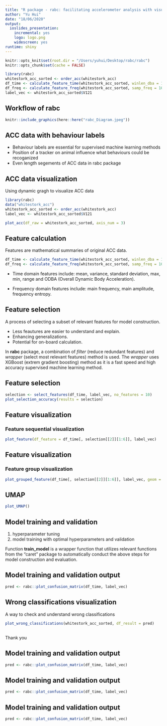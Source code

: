 ```yaml
---
title: "R package - rabc: facilitating accelerometer analysis with visual tools"
author: "Yu Hui"
date: "18/06/2020"
output: 
  ioslides_presentation:
    incremental: yes
    logo: logo.png
    widescreen: yes
runtime: shiny
---
```


```r
knitr::opts_knit$set(root.dir = "/Users/yuhui/Desktop/rabc/rabc")
knitr::opts_chunk$set(cache = FALSE)
```

```r
library(rabc)
whitestork_acc_sorted <- order_acc(whitestork_acc)
df_time <- calculate_feature_time(whitestork_acc_sorted, winlen_dba = 11)
df_freq <- calculate_feature_freq(whitestork_acc_sorted, samp_freq = 10.5)
label_vec <- whitestork_acc_sorted$V121
```

## Workflow of rabc

```r
knitr::include_graphics(here::here("rabc_Diagram.jpeg"))
```

## ACC data with behaviour labels

- Behaviour labels are essential for supervised machine learning methods
- Position of a tracker on animal influence what behaviours could be recoganized
- Even length segements of ACC data in rabc package

## ACC data visualization
Using dynamic gragh to visualize ACC data

```r
library(rabc)
data("whitestork_acc")
whitestork_acc_sorted <- order_acc(whitestork_acc)
label_vec <- whitestork_acc_sorted$V121
```

```r
plot_acc(df_raw = whitestork_acc_sorted, axis_num = 3)
```

## Feature calculation

Features are mathematical summaries of original ACC data.

```r
df_time <- calculate_feature_time(whitestork_acc_sorted, winlen_dba = 11)
df_freq <- calculate_feature_freq(whitestork_acc_sorted, samp_freq = 10.5)
```

- Time domain features include: mean, variance, standard deviation, max, min, range and ODBA (Overall Dynamic Body Acceleration). 

- Frequency domain features include: main frequency, main amplitude, frequency entropy.

## Feature selection {.build}

A process of selecting a subset of relevant features for model construction.

- Less feautures are easier to understand and explain.
- Enhancing generalizations.
- Potential for on-board calculation.

In **rabc** package, a combination of *filter* (reduce redundant features) and *wrapper* (select most relevant features) method is used. The *wrapper* uses XGBoost (extrem gradient boosting) method as it is a fast speed and high accuracy supervised machine learning method.

## Feature selection 

```r
selection <- select_features(df_time, label_vec, no_features = 10)
plot_selection_accuracy(results = selection)
```

## Feature visualization

### Feature sequential visualization

```r
plot_feature(df_feature = df_time[, selection[[2]][1:6]], label_vec)
```

## Feature visualization
### Feature group visualization

```r
plot_grouped_feature(df_time[, selection[[2]][1:6]], label_vec, geom = "density")
```

## UMAP

```r
plot_UMAP()
```

## Model training and validation {.build}
1. hyperparameter tuning
2. model training with optimal hyperparameters and validation

Function **train_model** is a wrapper function that utilizes relevant functions from the “caret” package to automatically conduct the above steps for model construction and evaluation. 

## Model training and validation output
```r
pred <- rabc::plot_confusion_matrix(df_time, label_vec)
```

## Wrong classifications visualization
A way to check and understand wrong classifications
```r
plot_wrong_classifications(whitestork_acc_sorted, df_result = pred)
```

##  
Thank you


## Model training and validation output
```r
pred <- rabc::plot_confusion_matrix(df_time, label_vec)
```
## Model training and validation output
```r
pred <- rabc::plot_confusion_matrix(df_time, label_vec)
```
## Model training and validation output
```r
pred <- rabc::plot_confusion_matrix(df_time, label_vec)
```
